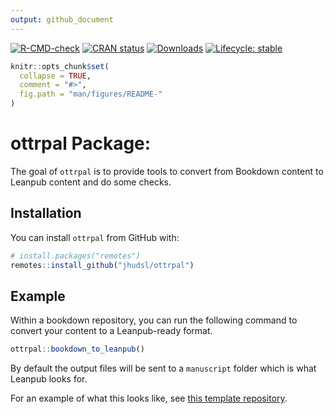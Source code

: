 ```yaml
---
output: github_document
---
```


<!-- badges: start -->

[![R-CMD-check](https://github.com/jhudsl/ottrpal/workflows/R-CMD-check/badge.svg)](https://github.com/jhudsl/ottrpal/actions) [![CRAN status](https://www.r-pkg.org/badges/version/ottrpal)](https://CRAN.R-project.org/package=ottrpal) [![Downloads](http://cranlogs.r-pkg.org/badges/grand-total/ottrpal)](https://cran.r-project.org/package=ottrpal) [![Lifecycle: stable](https://img.shields.io/badge/lifecycle-stable-brightgreen.svg)](https://lifecycle.r-lib.org/articles/stages.html#stable) <!-- [![GitHub release (latest by --> <!-- date)](https://img.shields.io/github/v/release/jhudsl/ottrpal?style=social)](https://github.com/jhudsl/ottrpal/releases/tag/v1.0.0) --> <!-- [![Codecov test --> <!-- coverage](https://codecov.io/gh/jhudsl/ottrpal/branch/main/graph/badge.svg)](https://codecov.io/gh/jhudsl/ottrpal?branch=main) -->

<!-- badges: end -->

<!-- README.md is generated from README.Rmd. Please edit that file -->

```r
knitr::opts_chunk$set(
  collapse = TRUE,
  comment = "#>",
  fig.path = "man/figures/README-"
)
```

# ottrpal Package:

The goal of `ottrpal` is to provide tools to convert from Bookdown content to Leanpub content and do some checks.

## Installation

You can install `ottrpal` from GitHub with:

```r
# install.packages("remotes")
remotes::install_github("jhudsl/ottrpal")
```

## Example

Within a bookdown repository, you can run the following command to convert your content to a Leanpub-ready format.

```r
ottrpal::bookdown_to_leanpub()
```

By default the output files will be sent to a `manuscript` folder which is what Leanpub looks for.

For an example of what this looks like, see [this template repository](https://github.com/jhudsl/OTTR_Quizzes).
